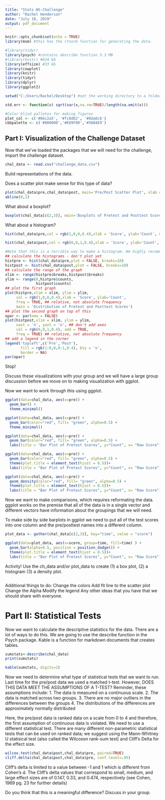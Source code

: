 ```yaml
---
title: "Stats WS-Challenge"
author: "Rachel Henderson"
date: "July 18, 2019"
output: pdf_document
---
```


```r
knitr::opts_chunk$set(echo = TRUE)
library(msm) #this has the rtnorm function for generating the data.

#library(tidyr)
library(psych) #contains describe function 3.3 MB
#library(knitr) #634 kb
library(effsize) #33 kb
library(cowplot)
library(knitr)
library(tidyr)
library(dplyr)
library(ggplot2)

setwd("C:/Users/Rachel/Desktop") #set the working directory to a folder for this project. It makes life easier.

std.err <- function(x) sqrt(var(x,na.rm=TRUE)/length(na.omit(x)))

#Color blind palletes for making figures
plot_col <- c('#66c2a5', '#fc8d62', '#8da0cb')
cbbpalette <- c('#000000','#E69F00','#56B4E9')

```

## Part I: Visualization of the Challenge Dataset

Now that we've loaded the packages that we will need for the challenge, import the challenge dataset.

```r
chal_data <- read.csv("challenge_data.csv")
```

Build representations of the data.

Does a scatter plot make sense for this type of data?

```r
plot(chal_data$pre,chal_data$post, main='Pre/Post Scatter Plot', xlab = "Pre", ylab="Post")
abline(0,1)
```

What about a boxplot?

```r
boxplot(chal_data[c(2,3)], main='Boxplots of Pretest and Posttest Scores')
```


What about a histogram?

```r
hist(chal_data$pre,col = rgb(1,0,0,0.4),xlab = 'Score', ylab='Count', main='Distribution of Pretest Score')
```
```r
hist(chal_data$post,col = rgb(0,0,1,0.4),xlab = 'Score', ylab='Count', main='Distribution of Posttest Scores')
```

```r
#Note that this is a terrible way to make a histogram. We highly recommend learning ggplot and the tidyverse.
## calculate the histograms - don't plot yet
histpre <- hist(chal_data$pre,plot = FALSE, breaks=10)
histpost <- hist(chal_data$post,plot = FALSE, breaks=10)
## calculate the range of the graph
xlim <- range(histpre$breaks,histpost$breaks)
ylim <- range(0,histpre$counts,
              histpost$counts)
## plot the first graph
plot(histpre,xlim = xlim, ylim = ylim,
     col = rgb(1,0,0,0.4),xlab = 'Score', ylab='Count',
     freq = TRUE, ## relative, not absolute frequency
     main = 'Distribution of Pretest and Posttest Scores')
## plot the second graph on top of this
opar <- par(new = FALSE)
plot(histpost,xlim = xlim, ylim = ylim,
     xaxt = 'n', yaxt = 'n', ## don't add axes
     col = rgb(0,0,1,0.4), add = TRUE,
     freq = TRUE) ## relative, not absolute frequency
## add a legend in the corner
legend('topleft',c('Pre','Post'),
       fill = rgb(1:0,0,0:1,0.4), bty = 'n',
       border = NA)
par(opar)
```

Stop!

Discuss these visualizations with your group and we will have a large group discussion before we move on to making visualization with ggplot.


Now we want to work through this using ggplot.
```r
ggplot(data=chal_data, aes(x=pre)) + 
  geom_bar() +
  theme_minimal()

ggplot(data=chal_data, aes(x=pre)) + 
  geom_bar(color="red", fill= "green", alpha=0.5) +
  theme_minimal()

ggplot(data=chal_data, aes(x=pre)) + 
  geom_bar(color="red", fill= "green", alpha=0.5) +
  labs(title = "Bar Plot of Pretest Scores", y="Count", x= "Raw Score")

ggplot(data=chal_data, aes(x=pre)) + 
  geom_bar(color="red", fill= "green", alpha=0.5) +
  theme(plot.title = element_text(hjust = 0.5))+
  labs(title = "Bar Plot of Pretest Scores", y="Count", x= "Raw Score")

ggplot(data=chal_data, aes(x=pre)) + 
  geom_density(color="red", fill= "green", alpha=0.5) +
  theme(plot.title = element_text(hjust = 0.5))+
  labs(title = "Bar Plot of Pretest Scores", y="Count", x= "Raw Score")

```

Now we want to make comparisons, which requires reformating the data. ggplot works on the premise that all of the data is in a single vector and different vectors have information about the groupings that we will need.

To make side by side barplots in ggplot we need to put all of the test scores into one column and the pre/posttest names into a different column.

```r
plot_data <- gather(chal_data[c(2,3)], key="time", value = "score")

ggplot(data=plot_data, aes(x=score, group=time, fill=time) ) + 
  geom_bar(alpha=0.5, position = position_dodge()) +
  theme(plot.title = element_text(hjust = 0.5))+
  labs(title = "Bar Plot of Pretest Scores", y="Count", x= "Raw Score")
```

Activity! Use the ch_data and/or plot_data to create 
(1) a box plot,
(2) a histogram
(3) a density plot.

```r

```
Additional things to do:
Change the colors
Add fit line to the scatter plot
Change the Alpha
Modify the legend
Any other ideas that you have that we should share with everyone.

# Part II: Statistical Tests

Now we want to calculate the descriptive statistics for the data. There are a lot of ways to do this. We are going to use the describe function in the Psych package. Kable is a function for markdown documents that creates tables.

```r
sumstats<-describe(chal_data)
print(sumstats)

kable(sumstats, digits=1)
```

Now we need to determine what type of statistical tests that we want to run.
Last time for the pre/post data we used a matched t-test. However, DOES THIS DATA MEET THE ASSUMPTIONS OF A T-TEST? Reminder, these assumptions include:
1. The data is measured on a continuous scale.
2. The data is matched across two groups.
3. There are no major outliers in the differences between the groups
4. The distributions of the differences are approximately normally distributed

Here, the pre/post data is ranked data on a scale from 0 to 4 and therefore, the first assumption of continuous data is violated. We need to use a different statistical test. There are many different non-parametric statistical tests that can be used on ranked data; we suggest using the Mann-Whitney U statisical test (also called the Wilcoxon rank-sum test) and Cliff's Delta for the effect size.


```r
wilcox.test(chal_data$post,chal_data$pre, paired=TRUE)
cliff.delta(chal_data$post,chal_data$pre, conf.level=.95)
```

Cliff's delta is limited to a value between -1 and 1 which is different from Cohen's d. The Cliff's delta values that correspond to small, medium, and large effect sizes are of 0.147, 0.33, and 0.474, respectively (see Cohen, 1969 pg. 23 for further details)

Do you think that this is a meaningful difference? Discuss in your group.